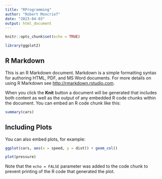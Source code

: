 ```yaml
---
title: "RProgramming"
author: "Robert Moncrief"
date: "2023-04-03"
output: html_document
---
```


```r
knitr::opts_chunk$set(echo = TRUE)

library(ggplot2)
```

## R Markdown

This is an R Markdown document. Markdown is a simple formatting syntax for authoring HTML, PDF, and MS Word documents. For more details on using R Markdown see <http://rmarkdown.rstudio.com>.

When you click the **Knit** button a document will be generated that includes both content as well as the output of any embedded R code chunks within the document. You can embed an R code chunk like this:

```r
summary(cars)
```

## Including Plots

You can also embed plots, for example:

```r
ggplot(cars, aes(x = speed, y = dist)) + geom_col()

plot(pressure)
```

Note that the `echo = FALSE` parameter was added to the code chunk to prevent printing of the R code that generated the plot.
